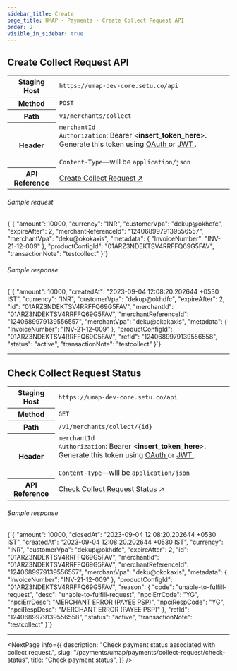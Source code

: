 ```yaml
---
sidebar_title: Create
page_title: UMAP - Payments - Create Collect Request API
order: 2
visible_in_sidebar: true
---
```


## Create Collect Request API

<table>
    <tbody>
        <tr>
            <th>Staging Host</th>
            <td>
                <code>https://umap-dev-core.setu.co/api</code>
            </td>
        </tr>
        <tr>
            <th>Method</th>
            <td>
                <code>POST</code>
            </td>
        </tr>
        <tr>
            <th>Path</th>
            <td>
                <code>v1/merchants/collect</code>
            </td>
        </tr>
        <tr>
            <th>Header</th>
            <td>
                <code>merchantId</code><br/>
                <code>Authorization</code>: Bearer &lt;<b>insert_token_here</b>&gt;.
                Generate this token using <a
                    href="/payments/upi-deeplinks/resources/oauth"
                    target="_blank">
                    OAuth
                </a> or <a
                    href="/payments/upi-deeplinks/resources/jwt"
                    target="_blank">
                    JWT
                </a>.<br />
                <br />
                <code>Content-Type</code>—will be <code>application/json</code>
            </td>
        </tr>
        <tr>
            <th>API Reference</th>
            <td>
                <a href="/payments/umap/api-reference#/category~collect/operation~collect#create"target="_blank">
                    Create Collect Request ↗
                </a>
            </td>
        </tr>
    </tbody>
</table>

###### Sample request

<CodeBlockWithCopy language="json">
    {`{
    "amount": 10000,
    "currency": "INR",
    "customerVpa": "dekup@okhdfc",
    "expireAfter": 2,
    "merchantReferenceId": "1240689979139556557",
    "merchantVpa": "deku@okokaxis",
    "metadata": {
        "InvoiceNumber": "INV-21-12-009"
    },
    "productConfigId": "01ARZ3NDEKTSV4RRFFQ69G5FAV",
    "transactionNote": "testcollect"
}`}
</CodeBlockWithCopy>

###### Sample response

<CodeBlockWithCopy language="json">
    {`{
  "amount": 10000,
  "createdAt": "2023-09-04 12:08:20.202644 +0530 IST",
  "currency": "INR",
  "customerVpa": "dekup@okhdfc",
  "expireAfter": 2,
  "id": "01ARZ3NDEKTSV4RRFFQ69G5FAV",
  "merchantId": "01ARZ3NDEKTSV4RRFFQ69G5FAV",
  "merchantReferenceId": "1240689979139556557",
  "merchantVpa": "deku@okokaxis",
  "metadata": {
    "InvoiceNumber": "INV-21-12-009"
  },
  "productConfigId": "01ARZ3NDEKTSV4RRFFQ69G5FAV",
  "refId": "1240689979139556558",
  "status": "active",
  "transactionNote": "testcollect"
}`}
</CodeBlockWithCopy>

<hr class="primary" />



## Check Collect Request Status

<table>
    <tbody>
        <tr>
            <th>Staging Host</th>
            <td>
                <code>https://umap-dev-core.setu.co/api</code>
            </td>
        </tr>
        <tr>
            <th>Method</th>
            <td>
                <code>GET</code>
            </td>
        </tr>
        <tr>
            <th>Path</th>
            <td>
                <code>/v1/merchants/collect/&#123;id&#125;</code>
            </td>
        </tr>
        <tr>
            <th>Header</th>
            <td>
                <code>merchantId</code><br/>
                <code>Authorization</code>: Bearer &lt;<b>insert_token_here</b>&gt;.
                Generate this token using <a
                    href="/payments/upi-deeplinks/resources/oauth"
                    target="_blank">
                    OAuth
                </a> or <a
                    href="/payments/upi-deeplinks/resources/jwt"
                    target="_blank">
                    JWT
                </a>.<br />
                <br />
                <code>Content-Type</code>—will be <code>application/json</code>
            </td>
        </tr>
        <tr>
            <th>API Reference</th>
            <td>
                <a href="/payments/umap/api-reference#/category~collect/operation~collect#fetchById"target="_blank">
                    Check Collect Request Status ↗
                </a>
            </td>
        </tr>
    </tbody>
</table>

###### Sample response

<CodeBlockWithCopy language="json">
    {`{
  "amount": 10000,
  "closedAt": "2023-09-04 12:08:20.202644 +0530 IST",
  "createdAt": "2023-09-04 12:08:20.202644 +0530 IST",
  "currency": "INR",
  "customerVpa": "dekup@okhdfc",
  "expireAfter": 2,
  "id": "01ARZ3NDEKTSV4RRFFQ69G5FAV",
  "merchantId": "01ARZ3NDEKTSV4RRFFQ69G5FAV",
  "merchantReferenceId": "1240689979139556557",
  "merchantVpa": "deku@okokaxis",
  "metadata": {
    "InvoiceNumber": "INV-21-12-009"
  },
  "productConfigId": "01ARZ3NDEKTSV4RRFFQ69G5FAV",
  "reason": {
    "code": "unable-to-fulfill-request",
    "desc": "unable-to-fulfill-request",
    "npciErrCode": "YG",
    "npciErrDesc": "MERCHANT ERROR (PAYEE PSP)",
    "npciRespCode": "YG",
    "npciRespDesc": "MERCHANT ERROR (PAYEE PSP)"
  },
  "refId": "1240689979139556558",
  "status": "active",
  "transactionNote": "testcollect"
}`}
</CodeBlockWithCopy>

<hr class="primary" />

<NextPage
    info={{
        description:
            "Check payment status associated with collect request.",
        slug: "/payments/umap/payments/collect-request/check-status",
        title: "Check payment status",
    }}
/>

<WasPageHelpful />